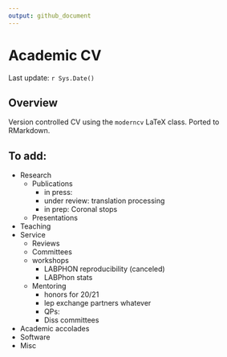 ```yaml
---
output: github_document
---
```


# Academic CV

Last update: `r Sys.Date()`

## Overview

Version controlled CV using the `moderncv` LaTeX class. Ported to RMarkdown. 

## To add:

- Research
  - Publications
    - in press: 
    - under review: translation processing
    - in prep: Coronal stops
  - Presentations
- Teaching
- Service
  - Reviews
  - Committees
  - workshops
    - LABPHON reproducibility (canceled)
    - LABPhon stats
  - Mentoring
    - honors for 20/21
    - lep exchange partners whatever
    - QPs: 
    - Diss committees
- Academic accolades
- Software
- Misc

